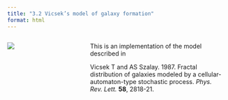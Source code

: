 ```yaml
---
title: "3.2 Vicsek’s model of galaxy formation"
format: html
---
```


:::: {.columns}
::: {.column width=35%}
[![](3.2-vicsek-galaxy-formation.png)](3.2-vicsek-galaxy-formation.nlogox)
:::

::: {.column width=65%}
This is an implementation of the model described in

Vicsek T and AS Szalay. 1987. Fractal distribution of galaxies modeled by a cellular-automaton-type stochastic process. _Phys. Rev. Lett._ **58**, 2818-21.
:::
::::